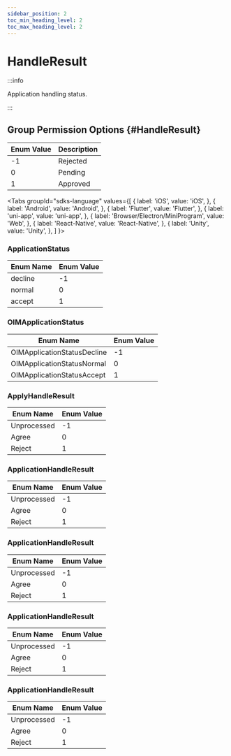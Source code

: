 ```yaml
---
sidebar_position: 2
toc_min_heading_level: 2
toc_max_heading_level: 2
---
```


# HandleResult

:::info

Application handling status.

:::

## Group Permission Options {#HandleResult}

| Enum Value | Description  |
| ---------- | -------------|
| -1         | Rejected     |
| 0          | Pending      |
| 1          | Approved     |

<Tabs
groupId="sdks-language"
values={[
{ label: 'iOS', value: 'iOS', },
{ label: 'Android', value: 'Android', },
{ label: 'Flutter', value: 'Flutter', },
{ label: 'uni-app', value: 'uni-app', },
{ label: 'Browser/Electron/MiniProgram', value: 'Web', },
{ label: 'React-Native', value: 'React-Native', },
{ label: 'Unity', value: 'Unity', },
]
}>

<TabItem value="Flutter">

### ApplicationStatus

| Enum Name        | Enum Value |
| ---------------- | ---------- |
| decline          | -1         |
| normal           | 0          |
| accept           | 1          |

</TabItem>

<TabItem value="iOS">

### OIMApplicationStatus

| Enum Name                   | Enum Value |
| --------------------------- | ---------- |
| OIMApplicationStatusDecline | -1         |
| OIMApplicationStatusNormal  | 0          |
| OIMApplicationStatusAccept  | 1          |

</TabItem>

<TabItem value="Android">

### ApplyHandleResult

| Enum Name     | Enum Value |
| ------------- | ---------- |
| Unprocessed   | -1         |
| Agree         | 0          |
| Reject        | 1          |

</TabItem>

<TabItem value="Web">

### ApplicationHandleResult

| Enum Name     | Enum Value |
| ------------- | ---------- |
| Unprocessed   | -1         |
| Agree         | 0          |
| Reject        | 1          |

</TabItem>

<TabItem value="uni-app">

### ApplicationHandleResult

| Enum Name     | Enum Value |
| ------------- | ---------- |
| Unprocessed   | -1         |
| Agree         | 0          |
| Reject        | 1          |

</TabItem>

<TabItem value="React-Native">

### ApplicationHandleResult

| Enum Name     | Enum Value |
| ------------- | ---------- |
| Unprocessed   | -1         |
| Agree         | 0          |
| Reject        | 1          |

</TabItem>

<TabItem value="Unity">

### ApplicationHandleResult

| Enum Name     | Enum Value |
| ----------- | ------ |
| Unprocessed | -1     |
| Agree       | 0      |
| Reject      | 1      |

</TabItem>

</Tabs>